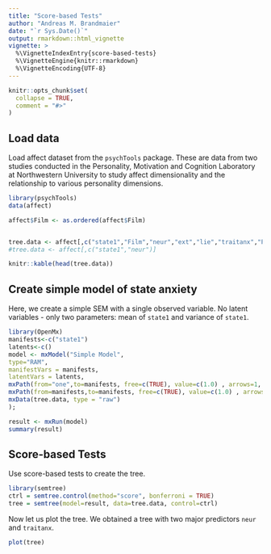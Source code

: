 ```yaml
---
title: "Score-based Tests"
author: "Andreas M. Brandmaier"
date: "`r Sys.Date()`"
output: rmarkdown::html_vignette
vignette: >
  %\VignetteIndexEntry{score-based-tests}
  %\VignetteEngine{knitr::rmarkdown}
  %\VignetteEncoding{UTF-8}
---
```


```r
knitr::opts_chunk$set(
  collapse = TRUE,
  comment = "#>"
)
```



## Load data

Load affect dataset from the `psychTools` package. These are data from two studies conducted in the Personality, Motivation and Cognition Laboratory at Northwestern University to  study affect dimensionality and the relationship to various personality dimensions.

```r
library(psychTools)
data(affect)

affect$Film <- as.ordered(affect$Film)


tree.data <- affect[,c("state1","Film","neur","ext","lie","traitanx","PA1","PA2")] 
#tree.data <- affect[,c("state1","neur")] 

knitr::kable(head(tree.data))
```

## Create simple model of state anxiety

Here, we create a simple SEM with a single observed variable. No latent variables - only two parameters: mean of `state1` and variance of `state1`.

```r
library(OpenMx)
manifests<-c("state1")
latents<-c()
model <- mxModel("Simple Model", 
type="RAM",
manifestVars = manifests,
latentVars = latents,
mxPath(from="one",to=manifests, free=c(TRUE), value=c(1.0) , arrows=1, label=c("mu") ),
mxPath(from=manifests,to=manifests, free=c(TRUE), value=c(1.0) , arrows=2, label=c("sigma2") ),
mxData(tree.data, type = "raw")
);

result <- mxRun(model)
summary(result)
```

## Score-based Tests

Use score-based tests to create the tree.

```r
library(semtree)
ctrl = semtree.control(method="score", bonferroni = TRUE)
tree = semtree(model=result, data=tree.data, control=ctrl)
```

Now let us plot the tree. We obtained a tree with two major predictors `neur` and `traitanx`. 

```r
plot(tree)
```